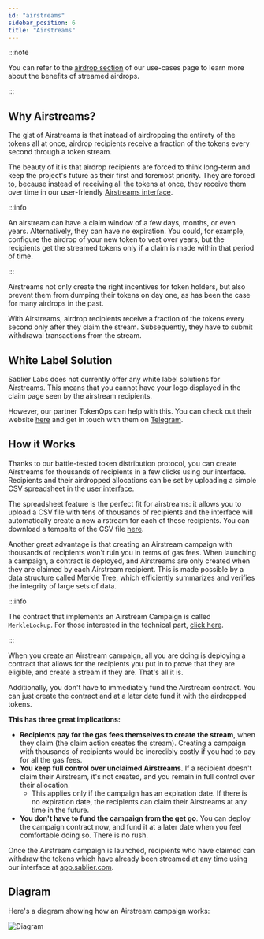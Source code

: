 ```yaml
---
id: "airstreams"
sidebar_position: 6
title: "Airstreams"
---
```


:::note

You can refer to the [airdrop section](/concepts/use-cases#airdrops) of our use-cases page to learn more about the
benefits of streamed airdrops.

:::

## Why Airstreams?

The gist of Airstreams is that instead of airdropping the entirety of the tokens all at once, airdrop recipients receive
a fraction of the tokens every second through a token stream.

The beauty of it is that airdrop recipients are forced to think long-term and keep the project's future as their first
and foremost priority. They are forced to, because instead of receiving all the tokens at once, they receive them over
time in our user-friendly [Airstreams interface](https://app.sablier.com/airstreams).

:::info

An airstream can have a claim window of a few days, months, or even years. Alternatively, they can have no expiration.
You could, for example, configure the airdrop of your new token to vest over years, but the recipients get the streamed
tokens only if a claim is made within that period of time.

:::

Airstreams not only create the right incentives for token holders, but also prevent them from dumping their tokens on
day one, as has been the case for many airdrops in the past.

With Airstreams, airdrop recipients receive a fraction of the tokens every second only after they claim the stream.
Subsequently, they have to submit withdrawal transactions from the stream.

## White Label Solution

Sablier Labs does not currently offer any white label solutions for Airstreams. This means that you cannot have your
logo displayed in the claim page seen by the airstream recipients.

However, our partner TokenOps can help with this. You can check out their website [here](https://tokenops.xyz/) and get
in touch with them on [Telegram](https://t.me/@fabio_tokenops).

## How it Works

Thanks to our battle-tested token distribution protocol, you can create Airstreams for thousands of recipients in a few
clicks using our interface. Recipients and their airdropped allocations can be set by uploading a simple CSV spreadsheet
in the [user interface](https://app.sablier.com/airstreams).

The spreadsheet feature is the perfect fit for airstreams: it allows you to upload a CSV file with tens of thousands of
recipients and the interface will automatically create a new airstream for each of these recipients. You can download a
tempalte of the CSV file [here](https://files.sablier.com/templates/airstream-template.csv).

Another great advantage is that creating an Airstream campaign with thousands of recipients won't ruin you in terms of
gas fees. When launching a campaign, a contract is deployed, and Airstreams are only created when they are claimed by
each Airstream recipient. This is made possible by a data structure called Merkle Tree, which efficiently summarizes and
verifies the integrity of large sets of data.

:::info

The contract that implements an Airstream Campaign is called `MerkleLockup`. For those interested in the technical part,
[click here](/contracts/v2/reference/periphery/contract.SablierV2MerkleLL).

:::

When you create an Airstream campaign, all you are doing is deploying a contract that allows for the recipients you put
in to prove that they are eligible, and create a stream if they are. That's all it is.

Additionally, you don't have to immediately fund the Airstream contract. You can just create the contract and at a later
date fund it with the airdropped tokens.

**This has three great implications:**

- **Recipients pay for the gas fees themselves to create the stream**, when they claim (the claim action creates the
  stream). Creating a campaign with thousands of recipients would be incredibly costly if you had to pay for all the gas
  fees.
- **You keep full control over unclaimed Airstreams**. If a recipient doesn't claim their Airstream, it's not created,
  and you remain in full control over their allocation.
  - This applies only if the campaign has an expiration date. If there is no expiration date, the recipients can claim
    their Airstreams at any time in the future.
- **You don't have to fund the campaign from the get go**. You can deploy the campaign contract now, and fund it at a
  later date when you feel comfortable doing so. There is no rush.

Once the Airstream campaign is launched, recipients who have claimed can withdraw the tokens which have already been
streamed at any time using our interface at [app.sablier.com](https://app.sablier.com).

## Diagram

Here's a diagram showing how an Airstream campaign works:

![Diagram](/img/diagram-airstream-campaign.png)

